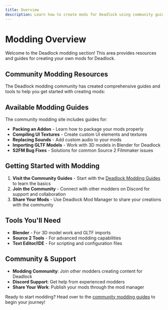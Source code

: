 ---
title: Overview
description: Learn how to create mods for Deadlock using community guides and tools
---


# Modding Overview

Welcome to the Deadlock modding section! This area provides resources and guides for creating your own mods for Deadlock.

## Community Modding Resources

The Deadlock modding community has created comprehensive guides and tools to help you get started with creating mods:

<Cards>
  <Card
    title="Deadlock Modding Guides"
    description="Comprehensive modding guides hosted by the community"
    href="https://deadlockmodding.pages.dev/modding-guides/"
    external
  />
</Cards>

## Available Modding Guides

The community modding site includes guides for:

- **Packing an Addon** - Learn how to package your mods properly
- **Compiling UI Textures** - Create custom UI elements and textures
- **Replacing Sounds** - Add custom audio to your mods
- **Importing GLTF Models** - Work with 3D models in Blender for Deadlock
- **S2FM Bug Fixes** - Solutions for common Source 2 Filmmaker issues

## Getting Started with Modding

1. **Visit the Community Guides** - Start with the [Deadlock Modding Guides](https://deadlockmodding.pages.dev/modding-guides/) to learn the basics
2. **Join the Community** - Connect with other modders on Discord for support and collaboration
3. **Share Your Mods** - Use Deadlock Mod Manager to share your creations with the community

## Tools You'll Need

- **Blender** - For 3D model work and GLTF imports
- **Source 2 Tools** - For advanced modding capabilities
- **Text Editor/IDE** - For scripting and configuration files

## Community & Support

- **Modding Community**: Join other modders creating content for Deadlock
- **Discord Support**: Get help from experienced modders
- **Share Your Work**: Publish your mods through the mod manager

Ready to start modding? Head over to the [community modding guides](https://deadlockmodding.pages.dev/modding-guides/) to begin your journey!
